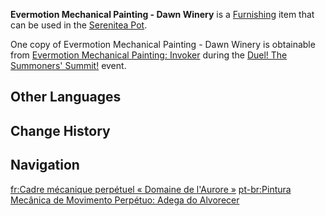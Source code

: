 {{Furnishing Infobox
|id             = 373388
|image          = Item Evermotion Mechanical Painting - Dawn Winery.png
|category       = Landscape
|subcategory    = Ornament
|quality        = 4
|adeptal_energy = 90
|load           = 65
|reduced_load   = 47
|description    = Techniques from [[Fontaine]] have given this hanging painting a unique aesthetic, and the [[Genius Invokation TCG]] theme has also conferred great expressiveness upon it. When completed, it depicts [[Dawn Winery (Support Card)|Dawn Winery]].
|mention        = <!--Character 1;Character2 -->
|interaction    = 
|series         = Evermotion Mechanical Painting (Furnishing Series)
|source1        = [[Duel! The Summoners' Summit!/Evermotion Mechanical Painting: Invoker|Evermotion Mechanical Painting: Invoker]]
|event          = Duel! The Summoners' Summit!
|limited        = 1
}}
'''Evermotion Mechanical Painting - Dawn Winery''' is a [[Furnishing]] item that can be used in the [[Serenitea Pot]].

One copy of Evermotion Mechanical Painting - Dawn Winery is obtainable from [[Duel! The Summoners' Summit!/Evermotion Mechanical Painting: Invoker|Evermotion Mechanical Painting: Invoker]] during the [[Duel! The Summoners' Summit!]] event.

==Other Languages==
{{Other Languages
|en      = Evermotion Mechanical Painting - Dawn Winery
|zhs     = 恒动械画-「晨曦酒庄」
|zhs_rm  = Héngdòng Xièhuà - "Chénxī Jiǔzhuāng"
|zht     = 恆動械畫-「晨曦酒莊」
|zht_rm  = Héngdòng Xièhuà - "Chénxī Jiǔzhuāng"
|zh_tl   = 
|ja      = からくり械画-「アカツキワイナリー」
|ja_rm   = Karakuri Kaiga - "Akatsuki Wainarii"
|ja_tl   = Mechanical Machine Picture - "Dawn Winery"
|ko      = 무한동력 기계 화폭< >-< >「다운 와이너리」
|ko_rm   = 
|ko_tl   = 
|es      = Mecanopuzle de moción perpetua: Viñedo del Amanecer
|es_tl   = Mechanical Perpetual Motion Puzzle: Vineyard of the Dawn
|fr      = Cadre mécanique perpétuel «&nbsp;Domaine de l'Aurore&nbsp;»
|fr_tl   = Perpetual Mechanical Frame "Domain of the Dawn"
|ru      = Вечно движущаяся картина - Винокурня «Рассвет»
|ru_tl   = Ever-Moving Picture - "Dawn" Distillery
|th      = ภาพเครื่องจักรนิรันดร์ - "Dawn Winery"
|th_rm   = 
|th_tl   = 
|vi      = Tranh Máy Móc Vĩnh Cửu - Tửu Trang Dawn
|vi_tl   = 
|de      = Mechanisches Perpetuum-Mobile-Puzzle – „Weingut Morgenröte“
|de_tl   = Mechanical Perpetual Motion Puzzle – "Dawn Winery"
|id      = Lukisan Mekanik Abadi - Dawn Winery
|id_tl   = Eternal Mechanical Painting - Dawn Winery
|pt      = Pintura Mecânica de Movimento Perpétuo: Adega do Alvorecer
|pt_tl   = 
|tr      = Hareketli Mekanik Tablo - Şafak Şaraphanesi
|tr_tl   = 
|it      = Dipinto meccanico in movimento: Vigneto Prima Luce
|it_tl   = 
}}

==Change History==
{{Change History|3.7}}

==Navigation==
{{Furnishing Navbox|exterior}}

[[fr:Cadre mécanique perpétuel « Domaine de l'Aurore »]]
[[pt-br:Pintura Mecânica de Movimento Perpétuo: Adega do Alvorecer]]